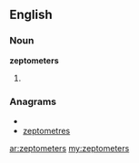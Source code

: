 ==English==

===Noun===
'''zeptometers'''

# {{plural of|[[zeptometer]]}}

===Anagrams===
* {{alphagram|eeemoprsttz}}
* [[zeptometres#English|zeptometres]]

[[ar:zeptometers]]
[[my:zeptometers]]